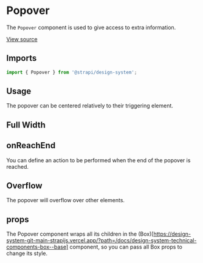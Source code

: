 

<Meta of={PopoverStories} />

# Popover

The `Popover` component is used to give access to extra information.

[View source](https://github.com/strapi/design-system/tree/main/packages/design-system/src/Popover)

## Imports

```js
import { Popover } from '@strapi/design-system';
```

## Usage

The popover can be centered relatively to their triggering element.

<Canvas of={PopoverStories.Centered} />

## Full Width

<Canvas of={PopoverStories.FullWidth} />

## onReachEnd

You can define an action to be performed when the end of the popover is reached.

<Canvas of={PopoverStories.OnReachEnd} />

## Overflow

The popover will overflow over other elements.

<Canvas of={PopoverStories.OverflowRight} />

## props

The Popover component wraps all its children in the
(Box)\[https://design-system-git-main-strapijs.vercel.app/?path=/docs/design-system-technical-components-box--base]
component, so you can pass all Box props to change its style.

<TypeTable of={Popover} />

